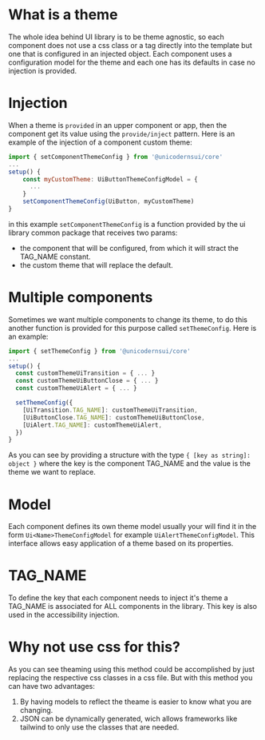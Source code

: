 
<Meta title="Docs/Theming" />

# What is a theme
The whole idea behind UI library is to be theme agnostic, so each component does not use a css class or a tag directly into the template but one that is configured in an injected object.
Each component uses a configuration model for the theme and each one has its defaults in case no injection is provided.

# Injection
When a theme is `provided` in an upper component or app, then the component get its value using the `provide/inject` pattern.
Here is an example of the injection of a component custom theme:

```js
import { setComponentThemeConfig } from '@unicodernsui/core'
...
setup() {
    const myCustomTheme: UiButtonThemeConfigModel = {
      ...
    }
    setComponentThemeConfig(UiButton, myCustomTheme)
}
```

in this example `setComponentThemeConfig` is a function provided by the ui library common package that receives two params:
 - the component that will be configured, from which it will stract the TAG_NAME constant.
 - the custom theme that will replace the default.

# Multiple components
Sometimes we want multiple components to change its theme, to do this another function is provided for this purpose called `setThemeConfig`.
Here is an example:

```js
import { setThemeConfig } from '@unicodernsui/core'
...
setup() {
  const customThemeUiTransition = { ... }
  const customThemeUiButtonClose = { ... }
  const customThemeUiAlert = { ... }

  setThemeConfig({
    [UiTransition.TAG_NAME]: customThemeUiTransition,
    [UiButtonClose.TAG_NAME]: customThemeUiButtonClose,
    [UiAlert.TAG_NAME]: customThemeUiAlert,
  })
}
```

As you can see by providing a structure with the type `{ [key as string]: object }` where the key is the component TAG_NAME and the value is the theme we want to replace.

# Model

Each component defines its own theme model usually your will find it in the form `Ui<Name>ThemeConfigModel` for example `UiAlertThemeConfigModel`.
This interface allows easy application of a theme based on its properties.

# TAG_NAME
To define the key that each component needs to inject it's theme a TAG_NAME is associated for ALL components in the library.
This key is also used in the accessibility injection.

# Why not use css for this?
As you can see theaming using this method could be accomplished by just replacing the respective css classes in a css file.
But with this method you can have two advantages:
1. By having models to reflect the theame is easier to know what you are changing.
2. JSON can be dynamically generated, wich allows frameworks like tailwind to only use the classes that are needed.
